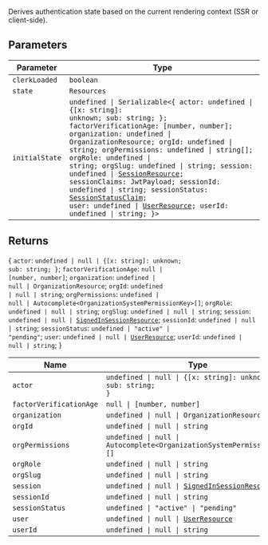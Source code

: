 Derives authentication state based on the current rendering context (SSR or client-side).

## Parameters

| Parameter      | Type                                                                                                                                                                                                                                                                                                                                                                                                                                                                                                                                                                                                                                                                      |
| -------------- | ------------------------------------------------------------------------------------------------------------------------------------------------------------------------------------------------------------------------------------------------------------------------------------------------------------------------------------------------------------------------------------------------------------------------------------------------------------------------------------------------------------------------------------------------------------------------------------------------------------------------------------------------------------------------- |
| `clerkLoaded`  | `boolean`                                                                                                                                                                                                                                                                                                                                                                                                                                                                                                                                                                                                                                                                 |
| `state`        | `Resources`                                                                                                                                                                                                                                                                                                                                                                                                                                                                                                                                                                                                                                                               |
| `initialState` | <code>undefined \| Serializable\<\{ actor: undefined \| \{[x: string]: unknown; sub: string; \}; factorVerificationAge: \[number, number\]; organization: undefined \| OrganizationResource; orgId: undefined \| string; orgPermissions: undefined \| string[]; orgRole: undefined \| string; orgSlug: undefined \| string; session: undefined \| [SessionResource](/docs/references/javascript/session); sessionClaims: JwtPayload; sessionId: undefined \| string; sessionStatus: [SessionStatusClaim](/docs/references/javascript/types/session-status); user: undefined \| [UserResource](/docs/references/javascript/user); userId: undefined \| string; \}\></code> |

## Returns

\{ `actor`: <code>undefined \| null \| \{[x: string]: unknown; sub: string; \}</code>; `factorVerificationAge`: <code>null \| \[number, number\]</code>; `organization`: <code>undefined \| null \| OrganizationResource</code>; `orgId`: <code>undefined \| null \| string</code>; `orgPermissions`: <code>undefined \| null \| Autocomplete\<OrganizationSystemPermissionKey\>[]</code>; `orgRole`: <code>undefined \| null \| string</code>; `orgSlug`: <code>undefined \| null \| string</code>; `session`: <code>undefined \| null \| [SignedInSessionResource](/docs/references/javascript/session)</code>; `sessionId`: <code>undefined \| null \| string</code>; `sessionStatus`: <code>undefined \| "active" \| "pending"</code>; `user`: <code>undefined \| null \| [UserResource](/docs/references/javascript/user)</code>; `userId`: <code>undefined \| null \| string</code>; \}

| Name                    | Type                                                                                             |
| ----------------------- | ------------------------------------------------------------------------------------------------ |
| `actor`                 | <code>undefined \| null \| \{[x: string]: unknown; sub: string; \}</code>                        |
| `factorVerificationAge` | <code>null \| \[number, number\]</code>                                                          |
| `organization`          | <code>undefined \| null \| OrganizationResource</code>                                           |
| `orgId`                 | <code>undefined \| null \| string</code>                                                         |
| `orgPermissions`        | <code>undefined \| null \| Autocomplete\<OrganizationSystemPermissionKey\>[]</code>              |
| `orgRole`               | <code>undefined \| null \| string</code>                                                         |
| `orgSlug`               | <code>undefined \| null \| string</code>                                                         |
| `session`               | <code>undefined \| null \| [SignedInSessionResource](/docs/references/javascript/session)</code> |
| `sessionId`             | <code>undefined \| null \| string</code>                                                         |
| `sessionStatus`         | <code>undefined \| "active" \| "pending"</code>                                                  |
| `user`                  | <code>undefined \| null \| [UserResource](/docs/references/javascript/user)</code>               |
| `userId`                | <code>undefined \| null \| string</code>                                                         |
